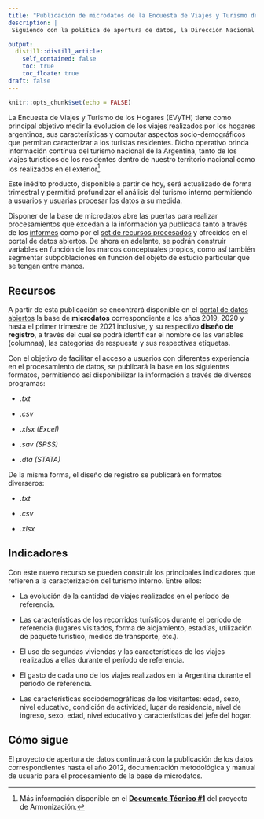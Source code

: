 ```yaml
---
title: "Publicación de microdatos de la Encuesta de Viajes y Turismo de los Hogares (EVyTH)"
description: |
 Siguiendo con la política de apertura de datos, la Dirección Nacional de Mercados y Estadísticas pone a disposición la base de microdatos de la EVyTH.

output:
  distill::distill_article:
    self_contained: false
    toc: true
    toc_floate: true
draft: false    
---
```


```r
knitr::opts_chunk$set(echo = FALSE)
```

La Encuesta de Viajes y Turismo de los Hogares (EVyTH) tiene como principal objetivo medir la evolución de los viajes realizados por los hogares argentinos, sus características y computar aspectos socio-demográficos que permitan caracterizar a los turistas residentes. Dicho operativo brinda información contínua del turismo nacional de la Argentina, tanto de los viajes turísticos de los residentes dentro de nuestro territorio nacional como los realizados en el exterior[^1].


[^1]: Más información disponible en el [**Documento Técnico #1**](https://dnme-minturdep.github.io/DT1_medicion_turismo/encuestas-nacionales.html#evyth) del proyecto de Armonización. 

Este inédito producto, disponible a partir de hoy, será actualizado de forma trimestral y permitirá profundizar el análisis del turismo interno permitiendo a usuarios y usuarias procesar los datos a su medida.

Disponer de la base de microdatos abre las puertas para realizar procesamientos que excedan a la información ya publicada tanto a través de los [informes](https://www.yvera.tur.ar/estadistica/informe/info/encuesta-de-viajes-y-turismo-de-los-hogares-evyth) como por el [set de recursos procesados](http://datos.yvera.gob.ar/dataset/encuesta-viajes-turismo-hogares-evyth) y ofrecidos en el portal de datos abiertos. De ahora en adelante, se podrán construir variables en función de los marcos conceptuales propios, como así también segmentar subpoblaciones en función del objeto de estudio particular que se tengan entre manos.

## Recursos

A partir de esta publicación se encontrará disponible en el [portal de datos abiertos](http://datos.yvera.gob.ar/dataset/encuesta-de-viajes-y-turismo-de-los-hogares-evyth-microdatos) la base de **microdatos** correspondiente a los años 2019, 2020 y hasta el primer trimestre de 2021 inclusive, y su respectivo **diseño de registro**, a través del cual se podrá identificar el nombre de las variables (columnas), las categorías de respuesta y sus respectivas etiquetas.

Con el objetivo de facilitar el acceso a usuarios con diferentes experiencia en el procesamiento de datos, se publicará la base en los siguientes formatos, permitiendo así disponibilizar la información a través de diversos programas:

-   *.txt*

-   *.csv*

-   *.xlsx (Excel)*

-   *.sav (SPSS)*

-   *.dta (STATA)*

De la misma forma, el diseño de registro se publicará en formatos diverseros:

-   *.txt*

-   *.csv*

-   *.xlsx*

## Indicadores

Con este nuevo recurso se pueden construir los principales indicadores que refieren a la caracterización del turismo interno. Entre ellos:

-   La evolución de la cantidad de viajes realizados en el período de referencia.

-   Las características de los recorridos turísticos durante el período de referencia (lugares visitados, forma de alojamiento, estadías, utilización de paquete turístico, medios de transporte, etc.).

-   El uso de segundas viviendas y las características de los viajes realizados a ellas durante el período de referencia.

-   El gasto de cada uno de los viajes realizados en la Argentina durante el período de referencia.

-   Las características sociodemográficas de los visitantes: edad, sexo, nivel educativo, condición de actividad, lugar de residencia, nivel de ingreso, sexo, edad, nivel educativo y características del jefe del hogar.



## Cómo sigue

El proyecto de apertura de datos continuará con la publicación de los datos correspondientes hasta el año 2012, documentación metodológica y manual de usuario para el procesamiento de la base de microdatos.
